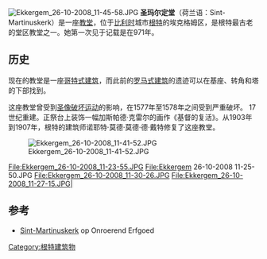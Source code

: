 [[Image:Ekkergem_26-10-2008_11-45-58.JPG|right]]
'''圣玛尔定堂'''（荷兰语：Sint-Martinuskerk）是一座[[教堂|教堂]]，位于[[比利时|比利时]]城市[[根特|根特]]的埃克格姆区，是根特最古老的堂区教堂之一。她第一次见于记载是在971年。

==历史==
现在的教堂是一座[[哥特式建筑|哥特式建筑]]，而此前的[[罗马式建筑|罗马式建筑]]的遗迹可以在基座、转角和塔的下部找到。

这座教堂曾受到[[圣像破坏运动_(加尔文主义)|圣像破坏运动]]的影响，在1577年至1578年之间受到严重破坏。 17世纪重建。正祭台上装饰一幅加斯帕德·克雷尔的画作《基督的复活》。从1903年到1907年，根特的建筑师诺耶特·莫德·莫德·德·戴特修复了这座教堂。

[[File:Ekkergem_26-10-2008_11-41-52.JPG|thumb]]

<gallery>
File:Ekkergem_26-10-2008_11-23-55.JPG
File:Ekkergem 26-10-2008 11-25-50.JPG
File:Ekkergem_26-10-2008_11-30-26.JPG
File:Ekkergem_26-10-2008_11-27-15.JPG|
</gallery>

==参考==
* [https://inventaris.onroerenderfgoed.be/erfgoedobjecten/20298 Sint-Martinuskerk] {{Wayback|url=https://inventaris.onroerenderfgoed.be/erfgoedobjecten/20298 |date=20180103072615 }} op Onroerend Erfgoed
[[Category:根特建筑物|Category:根特建筑物]]